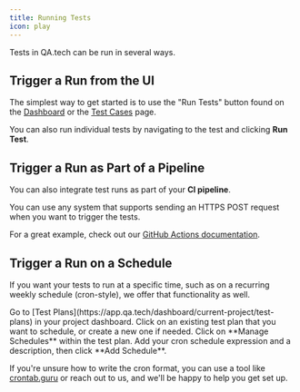 ```yaml
---
title: Running Tests
icon: play
---
```


Tests in QA.tech can be run in several ways.

## Trigger a Run from the UI

The simplest way to get started is to use the "Run Tests" button found on the [Dashboard](https://app.qa.tech/dashboard/current-project) or the [Test Cases](https://app.qa.tech/dashboard/current-project/scenarios) page.

You can also run individual tests by navigating to the test and clicking **Run Test**.

## Trigger a Run as Part of a Pipeline

You can also integrate test runs as part of your **CI pipeline**.

You can use any system that supports sending an HTTPS POST request when you want to trigger the tests.

For a great example, check out our [GitHub Actions documentation](/configuration/github).

## Trigger a Run on a Schedule

If you want your tests to run at a specific time, such as on a recurring weekly schedule (cron-style), we offer that functionality as well.

<Steps>
  <Step title="Navigate to Test Plans">
    Go to [Test Plans](https://app.qa.tech/dashboard/current-project/test-plans)
    in your project dashboard.
  </Step>
  <Step title="Select or Create a Test Plan">
    Click on an existing test plan that you want to schedule, or create a new
    one if needed.
  </Step>
  <Step title="Manage Schedules">
    Click on **Manage Schedules** within the test plan.
  </Step>
  <Step title="Add Schedule">
    Add your cron schedule expression and a description, then click **Add
    Schedule**.
  </Step>
</Steps>

If you're unsure how to write the cron format, you can use a tool like [crontab.guru](https://crontab.guru/) or reach out to us, and we'll be happy to help you get set up.
